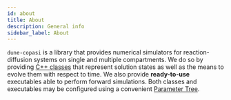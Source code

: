 ```yaml
---
id: about
title: About
description: General info
sidebar_label: About
---
```


`dune-copasi` is a library that provides numerical simulators for
reaction-diffusion systems on single and multiple compartments. We do so by
providing [C++ classes](api) that represent solution states as well as the
means to evolve them with respect to time. We also provide **ready-to-use**
executables able to perform forward simulations. Both classes and executables
may be configured using a convenient [Parameter Tree](param_tree).
